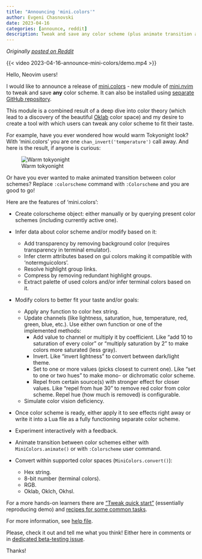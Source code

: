 ```yaml
---
title: "Announcing 'mini.colors'"
author: Evgeni Chasnovski
date: 2023-04-16
categories: [announce, reddit]
description: Tweak and save any color scheme (plus animate transition and convert between some color spaces)
---
```


*Originally [posted on Reddit](https://www.reddit.com/r/neovim/comments/12o5t8l/minicolors_tweak_and_save_any_color_scheme_plus/)*

{{< video 2023-04-16-announce-mini-colors/demo.mp4 >}}

Hello, Neovim users!

I would like to announce a release of [mini.colors](https://github.com/nvim-mini/mini.nvim/blob/main/readmes/mini-colors.md) - new module of [mini.nvim](https://github.com/nvim-mini/mini.nvim) to tweak and save **any** color scheme. It can also be installed using [separate GitHub repository](https://github.com/nvim-mini/mini.colors).

This module is a combined result of a deep dive into color theory (which lead to a discovery of the beautiful [Oklab](https://bottosson.github.io/posts/oklab/) color space) and my desire to create a tool with which users can tweak any color scheme to fit their taste.

For example, have you ever wondered how would warm Tokyonight look? With 'mini.colors' you are one `chan_invert('temperature')` call away. And here is the result, if anyone is curious:

![Warm tokyonight](2023-04-16-announce-mini-colors/warm-tokyonight.png)

Or have you ever wanted to make animated transition between color schemes? Replace `:colorscheme` command with `:Colorscheme` and you are good to go!

Here are the features of 'mini.colors':

- Create colorscheme object: either manually or by querying present color schemes (including currently active one).

- Infer data about color scheme and/or modify based on it:
    - Add transparency by removing background color (requires transparency in terminal emulator).
    - Infer cterm attributes based on gui colors making it compatible with 'notermguicolors'.
    - Resolve highlight group links.
    - Compress by removing redundant highlight groups.
    - Extract palette of used colors and/or infer terminal colors based on it.

- Modify colors to better fit your taste and/or goals:
    - Apply any function to color hex string.
    - Update channels (like lightness, saturation, hue, temperature, red, green, blue, etc.).
      Use either own function or one of the implemented methods:
        - Add value to channel or multiply it by coefficient. Like "add 10 to saturation of every color" or "multiply saturation by 2" to make colors more saturated (less gray).
        - Invert. Like "invert lightness" to convert between dark/light theme.
        - Set to one or more values (picks closest to current one). Like "set to one or two hues" to make mono- or dichromatic color scheme.
        - Repel from certain source(s) with stronger effect for closer values. Like "repel from hue 30" to remove red color from color scheme. Repel hue (how much is removed) is configurable.
    - Simulate color vision deficiency.

- Once color scheme is ready, either apply it to see effects right away or write it into a Lua file as a fully functioning separate color scheme.

- Experiment interactively with a feedback.

- Animate transition between color schemes either with `MiniColors.animate()` or with `:Colorscheme` user command.

- Convert within supported color spaces (`MiniColors.convert()`):
    - Hex string.
    - 8-bit number (terminal colors).
    - RGB.
    - Oklab, Oklch, Okhsl.

For a more hands-on learners there are ["Tweak quick start"](https://github.com/nvim-mini/mini.nvim/blob/main/readmes/mini-colors.md#tweak-quick-start) (essentially reproducing demo) and [recipes for some common tasks](https://github.com/nvim-mini/mini.nvim/blob/main/doc/mini-colors.txt#L104).

For more information, see [help file](https://github.com/nvim-mini/mini.nvim/blob/main/doc/mini-colors.txt).

Please, check it out and tell me what you think! Either here in comments or in [dedicated beta-testing issue](https://github.com/nvim-mini/mini.nvim/issues/301).

Thanks!
